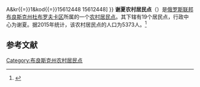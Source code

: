 {{Infobox Settlement
| official_name = 谢夏农村居民点
| native_name = Сещинское сельское поселение
| settlement_type = [[农村居民点|农村居民点]]
| subdivision_type = [[国家|国家]]
| subdivision_type1 = [[州_(俄罗斯)|州]]
| subdivision_type2 = [[区_(苏联)|区]]
| subdivision_name = {{RUS}}
| subdivision_name1 = [[布良斯克州|布良斯克州]]
| subdivision_name2 = [[杜布罗夫卡区|杜布罗夫卡区]]
| seat_type = 行政中心
| seat = 谢夏
| population_as_of=2015
| population_footnotes = <ref name=stat />
| population_total = 5373
| coordinates_display = inline,title
| latd =  | latm =  | lats =  | latNS = N
| longd =  | longm =  | longs =  | longEW = E
| timezone = [[莫斯科时间|MSK]]
| utc_offset = +3
| blank_name = [[俄罗斯市政土地区划代码|OKTMO编码]]
| blank_info = [http://classif.spb.ru/classificators/view/tma.php?st{{=}}A&kr{{=}}1&kod{{=}}15612448 15612448]
}}
'''谢夏农村居民点'''（{{lang-ru|Сещинское сельское поселение}}）是[[俄罗斯联邦|俄罗斯联邦]][[布良斯克州|布良斯克州]][[杜布罗夫卡区|杜布罗夫卡区]]所属的一个[[农村居民点|农村居民点]]。其下辖有19个居民点，行政中心为谢夏。据2015年统计，该农村居民点的人口为5373人。<ref name=stat>{{cite web | url = http://www.gks.ru/free_doc/doc_2015/bul_dr/mun_obr2015.rar | title = Численность населения Российской Федерации по муниципальным образованиям на 1 января 2015 года | accessdate = 2015-08-06 | archiveurl = https://www.webcitation.org/6aaNzOlFO?url=http://www.gks.ru/free_doc/doc_2015/bul_dr/mun_obr2015.rar | archivedate = 2015-08-06 | language = ru | deadurl = yes }}</ref>

== 参考文献 ==
{{reflist}}

{{Russia-stub}}

[[Category:布良斯克州农村居民点|Category:布良斯克州农村居民点]]